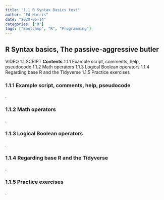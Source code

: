 ```yaml
---
title: "1.1 R Syntax Basics test"
author: "Ed Harris"
date: "2020-06-14"
categories: ["R"]
tags: ["Bootcamp", "R", "Programming"]
--- 
```


## R Syntax basics, The passive-aggressive butler
VIDEO 1.1
SCRIPT
**Contents**
1.1.1 Example script, comments, help, pseudocode
1.1.2 Math operators
1.1.3 Logical Boolean operators
1.1.4 Regarding base R and the Tidyverse
1.1.5 Practice exercises

### 1.1.1 Example script, comments, help, pseudocode
.


### 1.1.2 Math operators
.


### 1.1.3 Logical Boolean operators
.


### 1.1.4 Regarding base R and the Tidyverse
.


### 1.1.5 Practice exercises
.

